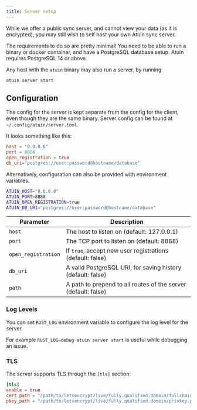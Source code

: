 ```yaml
---
title: Server setup
---
```


While we offer a public sync server, and cannot view your data (as it is encrypted), you may still wish to self host your own Atuin sync server.

The requirements to do so are pretty minimal! You need to be able to run a binary or docker container, and have a PostgreSQL database setup. Atuin requires PostgreSQL 14 or above.

Any host with the `atuin` binary may also run a server, by running

```shell
atuin server start
```

## Configuration

The config for the server is kept separate from the config for the client, even
though they are the same binary. Server config can be found at
`~/.config/atuin/server.toml`.

It looks something like this:

```toml
host = "0.0.0.0"
port = 8888
open_registration = true
db_uri="postgres://user:password@hostname/database"
```

Alternatively, configuration can also be provided with environment variables.

```sh
ATUIN_HOST="0.0.0.0"
ATUIN_PORT=8888
ATUIN_OPEN_REGISTRATION=true
ATUIN_DB_URI="postgres://user:password@hostname/database"
```


| Parameter           | Description                                                                   |
| ------------------- | ----------------------------------------------------------------------------- |
| `host`              | The host to listen on (default: 127.0.0.1)                                    |
| `port`              | The TCP port to listen on (default: 8888)                                         |
| `open_registration` | If `true`, accept new user registrations (default: false)                     |
| `db_uri`            | A valid PostgreSQL URI, for saving history (default: false)                   |
| `path`              | A path to prepend to all routes of the server (default: false)                |

### Log Levels

You can set `RUST_LOG` environment variable to configure the log level for the server.

For example `RUST_LOG=debug atuin server start` is useful while debugging an issue.

### TLS

The server supports TLS through the `[tls]` section:

```toml
[tls]
enable = true
cert_path = "/path/to/letsencrypt/live/fully.qualified.domain/fullchain.pem"
pkey_path = "/path/to/letsencrypt/live/fully.qualified.domain/privkey.pem"
```


